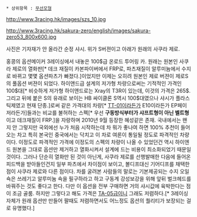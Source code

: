  * 상위항목 : [[무선모형]]

http://www.3racing.hk/images/szs_10.jpg

http://www.3racing.hk/sakura-zero/english/images/sakura-zero53_800x600.jpg

사진은 기자재가 안 올라간 순정 샤시. 위가 S버젼이고 아래가 원래의 사쿠라 제로.

홍콩의 옵션메이커 3레이싱에서 내놓은 100$급 온로드 투어링 카.
원래는 원본인 사쿠라 제로의 열화판[* 데크 재질이 카본파이버에서 FRP로, 파츠재질이 알루미늄에서 수지로 바뀌고 몇몇 옵션파츠가 빠졌다.]이었지만 이제는 오히려 원본인 제로 버젼이 제로S의 풀옵션 버젼이 되었다. 하이앤드급 설계의 저가형 차량으로써는 기적적인 가격인 100$대[* 비슷하게 저가형 하이앤드로는 Xray의 T3R이 있는데, 이것의 가격은 265$. 그리고 뒤에 붙은 S의 유래로 보이는 HB 싸이클론 S역시 100$대였으나 샤시가 플라스틱제였고 현재 단종.]로써 같은 가격대의 차량[* [[TT-01]]이라든가 E10이라든가 EP페이저라든가]들과는 비교를 불허하는 스펙[* 우선 '''구동방식부터가 샤프트형이 아닌 벨트형'''이고 데크재질이 FRP.]을 자랑하며 2010년 9월 등장한 혜성같은 존재. 국내에서는 왠지 안 그렇지만 국외에선 누가 처음 시작하는데 차 뭐가 좋나여 하면 100% 추천이 들어오는 차고 특히 본국인 중국에서는 닥치고 이 차로 여론이 통일될 정도로 파격적인 차량이다. 이정도로 파격적인 가격에 이정도의 스펙의 차량이 나올 수 있었던건 역시 하이엔드 원본을 그대로 옵션만 제거하고 열화시켜서 설계에 드는 비용이 최소화되었기 때문일 것이다. 그러나 단순히 열화만 된 것이 아닌게, 사쿠라 제로를 선행발매한 다음에 들어온 피드백을 받아들인건지 일부 파츠에서 차이점이 보이고, 볼디프대신 기어디프를 채택한 점이 사쿠라 제로와 다른 점이다.
차를 굴려본 사람들의 말로는 기본제공되는 수지 오일쇽은 쓰레기고 알루미늄 쇽을 필구하라고 하고 구동계 강성보강을 위해 앞뒤 벌크헤드를 바꿔주는 것도 좋다고 한다. 다만 이 옵션을 전부 구매하면 거의 샤시값에 육박한다는 점이 조금 골룸. 하지만 그렇다고 해도 가격은 [[TA-05]]급이니 그래도 저렴하다.[* 3레이싱자체가 원래 옵션만 만들어 팔때도 저렴하면서도 어느정도 옵션의 퀄리티가 보장되는 걸로 유명했다.]
